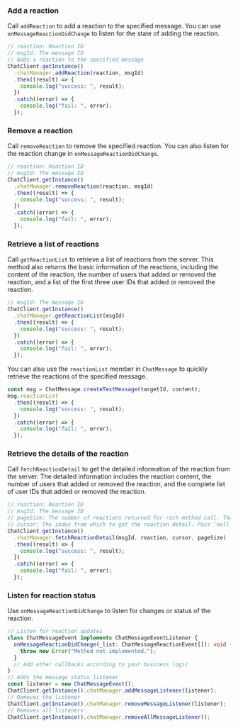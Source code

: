 <PlatformWrapper platform="react-native">

### Add a reaction

Call `addReaction` to add a reaction to the specified message. You can use `onMessageReactionDidChange` to listen for the state of adding the reaction.

```typescript
// reaction: Reaction ID
// msgId: The message ID
// Adds a reaction to the specified message
ChatClient.getInstance()
  .chatManager.addReaction(reaction, msgId)
  .then((result) => {
    console.log("success: ", result);
  })
  .catch((error) => {
    console.log("fail: ", error);
  });
```

### Remove a reaction

Call `removeReaction` to remove the specified reaction. You can also listen for the reaction change in `onMessageReactionDidChange`.

```typescript
// reaction: Reaction ID
// msgId: The message ID
ChatClient.getInstance()
  .chatManager.removeReaction(reaction, msgId)
  .then((result) => {
    console.log("success: ", result);
  })
  .catch((error) => {
    console.log("fail: ", error);
  });
```

### Retrieve a list of reactions

Call `getReactionList` to retrieve a list of reactions from the server. This method also returns the basic information of the reactions, including the content of the reaction, the number of users that added or removed the reaction, and a list of the first three user IDs that added or removed the reaction.

```typescript
// msgId: The message ID
ChatClient.getInstance()
  .chatManager.getReactionList(msgId)
  .then((result) => {
    console.log("success: ", result);
  })
  .catch((error) => {
    console.log("fail: ", error);
  });
```

You can also use the `reactionList` member in `ChatMessage` to quickly retrieve the reactions of the specified message.

```typescript
const msg = ChatMessage.createTextMessage(targetId, content);
msg.reactionList
  .then((result) => {
    console.log("success: ", result);
  })
  .catch((error) => {
    console.log("fail: ", error);
  });
```

### Retrieve the details of the reaction

Call `fetchReactionDetail` to get the detailed information of the reaction from the server. The detailed information includes the reaction content, the number of users that added or removed the reaction, and the complete list of user IDs that added or removed the reaction.

```typescript
// reaction: Reaction ID
// msgId: The message ID
// pageSize: The number of reactions returned for rach method call. The value range is [1,50]
// cursor: The index from which to get the reaction detail. Pass `null` or an empty string for the first method call.
ChatClient.getInstance()
  .chatManager.fetchReactionDetail(msgId, reaction, cursor, pageSize)
  .then((result) => {
    console.log("success: ", result);
  })
  .catch((error) => {
    console.log("fail: ", error);
  });
```


### Listen for reaction status

Use `onMessageReactionDidChange` to listen for changes or status of the reaction.

```typescript
// Listen for reaction updates
class ChatMessageEvent implements ChatMessageEventListener {
  onMessageReactionDidChange(_list: ChatMessageReactionEvent[]): void {
    throw new Error("Method not implemented.");
  }
  // Add other callbacks according to your business logic
}
// Adds the message status listener
const listener = new ChatMessageEvent();
ChatClient.getInstance().chatManager.addMessageListener(listener);
// Removes the listener
ChatClient.getInstance().chatManager.removeMessageListener(listener);
// Removes all listeners
ChatClient.getInstance().chatManager.removeAllMessageListener();
```

</PlatformWrapper>